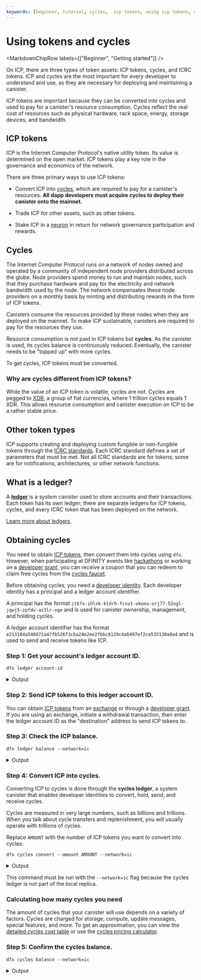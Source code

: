 ```yaml
---
keywords: [beginner, tutorial, cycles,  icp tokens, using icp tokens, using cycles, getting cycles, how to get cycles, free cycles, local development with cycles, converting icp to cycles, convert icp, convert cycles]
---
```



# Using tokens and cycles

<MarkdownChipRow labels={["Beginner", "Getting started"]} />

On ICP, there are three types of token assets: ICP tokens, cycles, and ICRC tokens. ICP and cycles are the most important for every developer to understand and use, as they are necessary for deploying and maintaining a canister.

ICP tokens are important because they can be converted into cycles and used to pay for a canister's resource consumption. Cycles reflect the real cost of resources such as physical hardware, rack space, energy, storage devices, and bandwidth.

## ICP tokens

ICP is the Internet Computer Protocol's native utility token. Its value is determined on the open market. ICP tokens play a key role in the governance and economics of the network.

There are three primary ways to use ICP tokens:

- Convert ICP into [cycles](#cycles), which are required to pay for a <GlossaryTooltip>canister's</GlossaryTooltip> resources. **All dapp developers must acquire cycles to deploy their canister onto the mainnet.**

- Trade ICP for other assets, such as other tokens.

- Stake ICP in a [neuron](/docs/move-to-learnhub/nns/concepts/neurons/neuron-overview) in return for network governance participation and rewards.

## Cycles

The Internet Computer Protocol runs on a network of nodes owned and operated by a community of independent node providers distributed across the globe. Node providers spend money to run and maintain nodes, such that they purchase hardware and pay for the electricity and network bandwidth used by the node. The network compensates these node providers on a monthly basis by minting and distributing rewards in the form of ICP tokens.

Canisters consume the resources provided by these nodes when they are deployed on the mainnet. To make ICP sustainable, canisters are required to pay for the resources they use.

Resource consumption is not paid in ICP tokens but **cycles**. As the canister is used, its cycles balance is continuously reduced. Eventually, the canister needs to be "topped up" with more cycles.

To get cycles, ICP tokens must be converted.

### Why are cycles different from ICP tokens?

While the value of an ICP token is volatile, cycles are not. Cycles are pegged to [XDR](https://en.wikipedia.org/wiki/Special_drawing_rights), a group of fiat currencies, where 1 trillion cycles equals 1 XDR. This allows resource consumption and canister execution on ICP to be a rather stable price.

## Other token types

ICP supports creating and deploying custom fungible or non-fungible tokens through the [ICRC standards](/docs/defi/token-standards/). Each ICRC standard defines a set of parameters that must be met. Not all ICRC standards are for tokens; some are for notifications, architectures, or other network functions.

## What is a ledger?

A [**ledger**](/docs/defi/overview) is a system canister used to store accounts and their transactions. Each token has its own ledger; there are separate ledgers for ICP tokens, cycles, and every ICRC token that has been deployed on the network.

[Learn more about ledgers](/docs/defi/overview).

## Obtaining cycles

You need to obtain [ICP tokens](https://internetcomputer.org/icp-tokens), then convert them into cycles using `dfx`. However, when participating at DFINITY events like [hackathons](https://dfinity.org/hackathons) or working on a [developer grant](https://dfinity.org/grants), you can receive a coupon that you can redeem to claim free cycles from the [cycles faucet](https://anv4y-qiaaa-aaaal-qaqxq-cai.ic0.app/).

Before obtaining cycles, you need a [developer identity](identities.mdx). Each developer identity has a principal and a ledger account identifier.

A principal has the format `itk7v-ihlxk-ktdrh-fcnst-vkoou-orj77-52ogl-jqwj5-zpfdv-az3lr-xqe` and is used for canister ownership, management, and holding cycles.

A ledger account identifier has the format `e213184a548871a47fb526f3cba24e2ee2fbbc8129c4ab497ef2ce535130a0a4` and is used to send and receive tokens like ICP.

### Step 1: Get your account's ledger account ID.

```
dfx ledger account-id
```

<details>
<summary>Output</summary>

```
b0d7beee54be8679a42e999218a16a0d396f223d7e44d259ac089848c1b820bf
```

</details>

### Step 2: Send ICP tokens to this ledger account ID.

You can obtain [ICP tokens](https://internetcomputer.org/icp-tokens) from an [exchange](https://coinmarketcap.com/currencies/internet-computer/markets) or through a [developer grant](https://dfinity.org/grants). If you are using an exchange, initiate a withdrawal transaction, then enter the ledger account ID as the "destination" address to send ICP tokens to.

### Step 3: Check the ICP balance.

```
dfx ledger balance --network=ic
```

<details>
<summary>Output</summary>

```
2.00000000 ICP
```

</details>

### Step 4: Convert ICP into cycles.

Converting ICP to cycles is done through the **cycles ledger**, a system canister that enables developer identities to convert, hold, send, and receive cycles.

Cycles are measured in very large numbers, such as billions and trillions. When you talk about cycle transfers and replenishment, you will usually operate with trillions of cycles.

Replace `AMOUNT` with the number of ICP tokens you want to convert into cycles:

```
dfx cycles convert --amount AMOUNT --network=ic
```

<details>
<summary>Output</summary>

```
Transfer sent at block height 16146446
Using transfer at block height 16146446
Account was topped up with 6_229_700_000_000 cycles! New balance is 6_229_600_000_000 cycles.
```

</details>

This command must be run with the `--network=ic` flag because the cycles ledger is not part of the local replica.


### Calculating how many cycles you need

The amount of cycles that your canister will use depends on a variety of factors. Cycles are charged for storage, compute, update messages, special features, and more. To get an approximation, you can view the [detailed cycles cost table](/docs/building-apps/essentials/gas-cost) or use the [cycles pricing calculator](/docs/building-apps/essentials/cost-estimations-and-examples).

### Step 5: Confirm the cycles balance.

```
dfx cycles balance --network=ic
```

<details>
<summary>Output</summary>

```
6.230 TC (trillion cycles).
```

</details>